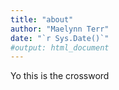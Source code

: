 ---
title: "about"
author: "Maelynn Terr"
date: "`r Sys.Date()`"
#output: html_document
---



Yo this is the crossword 